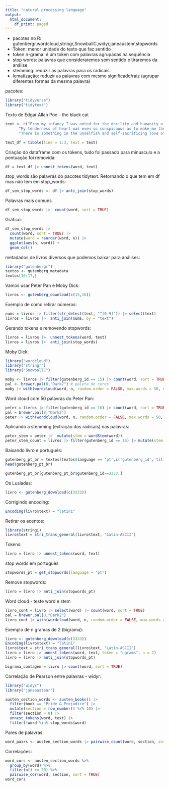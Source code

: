 ```yaml
---
title: "natural processing language"
output:
  html_document:
    df_print: paged
---
```


- pacotes no R: gutenbergr,wordcloud,stringr,SnowballC,widyr,janeaustenr,stopwords
- Token: menor unidade do texto que faz sentido
- token n-grama: é um token com palavras agrupadas na sequência
- stop words: palavras que consideraremos sem sentido e tiraremos da análise
- stemming: reduzir as palavras para os radicais
- lematização: reduzir as palavras com mesmo significado/raiz (agrupar diferentes formas da mesma palavra)  

pacotes:

```r
library("tidyverse")
library("tidytext")
```

Texto de Edgar Allan Poe - the black cat

```r
text <- c("From my infancy I was noted for the docility and humanity of my disposition.",
      "My tenderness of heart was even so conspicuous as to make me the jest of my companions.",
      "There is something in the unselfish and self-sacrificing love of a brute, which goes directly to the heart of him who has had frequent occasion to test the paltry friendship and gossamer fidelity of mere Man.")

text_df = tibble(line = 1:3, text = text)
```

Criação do dataframe com os tokens, tudo foi passado para minusculo e a pontuação foi removida:

```r
df = text_df |> unnest_tokens(word, text)
```

stop_words são palavras do pacotes tidytext.
Retornando o que tem em df mas não tem em stop_words:
```r
df_sem_stop_words <- df |> anti_join(stop_words)
```




Palavras mais comuns

```r
df_sem_stop_words |>  count(word, sort = TRUE)
```

Gráfico:

```r
df_sem_stop_words |>
  count(word, sort = TRUE) |>
  mutate(word = reorder(word, n)) |>
  ggplot(aes(n, word)) +
  geom_col() 
```

metadados de livros diversos que podemos baixar para análises:

```r
library("gutenbergr")
textos <- gutenberg_metadata
textos[16:17,]
```

Vamos usar Peter Pan e Moby Dick:

```r
livros <- gutenberg_download(c(15,16))
```

Exemplo de como retirar números:

```r
nums = livros |> filter(str_detect(text, "^[0-9]")) |> select(text)
livros = livros |>  anti_join(nums, by = "text")
```

Gerando tokens e removendo stopwords:

```r
livros = livros |>  unnest_tokens(word, text) 
livros = livros |>  anti_join(stop_words)
```

Moby Dick:

```r
library("wordcloud")
library("stringr")
library("SnowballC")

moby <- livros |> filter(gutenberg_id == 15) |> count(word, sort = TRUE)
pal <- brewer.pal(8,"Dark2") # paleta de cores
moby |> with(wordcloud(word, n, random.order = FALSE, max.words = 50, colors=pal))
```

Word cloud com 50 palavras do Peter Pan:

```r
peter = livros |> filter(gutenberg_id == 16) |> count(word, sort = TRUE)
pal = brewer.pal(8,"Dark2")
peter |> with(wordcloud(word, n, random.order = FALSE, max.words = 50, colors=pal))
```

Aplicando a stemming (extração dos radicais) nas palavras:

```r
peter_stem = peter |>  mutate(stem = wordStem(word)) 
peter_stem_count = livros |> filter(gutenberg_id == 16) |> mutate(stem = wordStem(word)) |> count(stem, sort = TRUE)
```

Baixando livro e português:

```r
gutenberg_pt_br = textos[textos$language == 'pt',c('gutenberg_id','title','author')]
head(gutenberg_pt_br)
```

```r
gutenberg_pt_br[gutenberg_pt_br$gutenberg_id==3333,]
```

Os Lusíadas:
```r
livro <- gutenberg_download(c(3333))
```


Corrigindo encoding:

```r
Encoding(livro$text) = "latin1"
```


Retirar os acentos:

```r
library(stringi)
livro$text = stri_trans_general(livro$text, "Latin-ASCII")
```

Tokens:

```r
livro = livro |> unnest_tokens(word, text) 
```

stop words em português
```r
stopwords_pt = get_stopwords(language = 'pt')
```

Remove stopwords:

```r
livro = livro |> anti_join(stopwords_pt)
```

Word cloud - teste word e stem

```r
livro_cont = livro |> select(word) |> count(word, sort = TRUE)
pal = brewer.pal(8,"Dark2")
livro_cont |> with(wordcloud(word, n, random.order = FALSE, max.words = 50, colors=pal))
```


Exemplo de n gramas de 2 (bigrama):

```r
livro <- gutenberg_download(c(3333))
Encoding(livro$text) = "latin1"
livro$text = stri_trans_general(livro$text, "Latin-ASCII")
livro = livro |> unnest_tokens(word, text, token = "ngrams", n = 2)
livro = livro |> anti_join(stopwords_pt)

bigrama_contagem = livro |> count(word, sort = TRUE)
```


Correlação de Pearson entre palavras - widyr:

```r
library("widyr")
library("janeaustenr")

austen_section_words <- austen_books() |>
  filter(book == "Pride & Prejudice") |>
  mutate(section = row_number() %/% 10) |>
  filter(section > 0) |>
  unnest_tokens(word, text) |>
  filter(!word %in% stop_words$word)
```

Pares de palavras:

```r
word_pairs <- austen_section_words |> pairwise_count(word, section, sort = TRUE)
```

Correlações:

```r
word_cors <- austen_section_words %>%
  group_by(word) %>%
  filter(n() >= 20) %>%
  pairwise_cor(word, section, sort = TRUE)
word_cors
```


